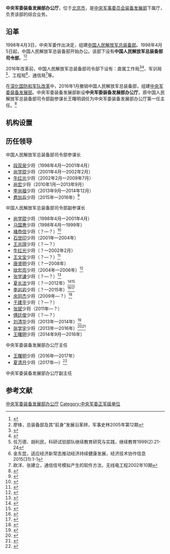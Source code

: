 {{Infobox PRCG
|color = darkgreen
|机构名称 = 中央军委装备发展部办公厅
|上级机构 = [[中央军事委员会装备发展部|中央军事委员会装备发展部]]
|机构类型 = 中央军委装备发展部下属厅
|军事级别 = 正军级|nocat
|标志1 = China Emblem PLA.svg
|标志1说明 = [[中国人民解放军军徽|中国人民解放军军徽]]
|职位1 = 主任
|人员1 = [[夏清月|夏清月]]
|衔级1 = [[中国人民解放军少将|少将]]
|职位2 = 
|人员2 =
|职位3 =
|人员3 =
|职位4 =
|人员4 =
|地址1 = [[北京市|北京市]]
|成立时间 = 2016年
|a=
|b=
|c=
|d=
|E=
|e=
}}

'''中央军委装备发展部办公厅'''，位于[[北京市|北京市]]，是[[中央军事委员会装备发展部|中央军事委员会装备发展部]]下属厅，负责该部的综合业务。

==沿革==
1998年4月3日，中央军委作出决定，组建[[中国人民解放军总装备部|中国人民解放军总装备部]]。1998年4月5日起，中国人民解放军总装备部开始办公。该部下设有'''中国人民解放军总装备部司令部'''。<ref>{{Cite web|title=军委机关调整改革历史回顾|url=http://www.huaxia.com/thjq/jsxw/dl/2016/01/4689250_3.html|accessdate=2019-09-07|work=www.huaxia.com|archive-date=2019-05-02|archive-url=https://web.archive.org/web/20190502154920/http://www.huaxia.com/thjq/jsxw/dl/2016/01/4689250_3.html|dead-url=no}}</ref><ref name=liao>廖锋，总装备部及其“前身”发展沿革辨，军事史林2005年第12期</ref>

2016年改革前，中国人民解放军总装备部司令部下设有：直属工作局<ref>{{Cite web |url=http://www.bj148.org/zhengfa/zfsfgk/zfcpws/xs/201503/t20150303_816857.html |title=赵×冒充军人招摇撞骗罪一审刑事判决书，首都政法综治网，֘2015-02-12 |access-date=2016-09-16 |archive-url=https://web.archive.org/web/20190220181117/http://www.bj148.org/zhengfa/zfsfgk/zfcpws/xs/201503/t20150303_816857.html |archive-date=2019-02-20 |dead-url=yes }}</ref><ref>{{Cite web |url=http://dsdj.bjxch.gov.cn/main/viewDetail.jsp?newsid=104431&subjectid=9326 |title=地区党建协调会联络员座谈 协商区域化党建主题党日活动，德胜党建，2015-06-09 |accessdate=2016-09-16 |archive-date=2017-01-04 |archive-url=https://web.archive.org/web/20170104220550/http://dsdj.bjxch.gov.cn/main/viewDetail.jsp?newsid=104431&subjectid=9326 |dead-url=no }}</ref>、军训局<ref>任万德、胡利民，科研试验部队继续教育研究与实践，继续教育1999(2):21-24</ref>、工程局<ref>金东昆，适应经济新常态推动经济持续健康发展，经济技术协作信息2015(31):1-1</ref>、通信局<ref>欧洋、张建立，通信信号模拟产生的软件方法，无线电工程2002年10期</ref>等。

在[[深化国防和军队改革|深化国防和军队改革]]中，2016年1月撤销中国人民解放军总装备部，组建[[中央军事委员会装备发展部|中央军委装备发展部]]。中央军委装备发展部新设'''中央军委装备发展部办公厅'''。原中国人民解放军总装备部司令部副参谋长王曙明调任为中央军委装备发展部办公厅第一任主任。<ref>{{Cite web|title=原总装备部副部长王力中将调任中央军委装备发展部副部长|url=http://news.ifeng.com/a/20160322/48099499_0.shtml|accessdate=2019-09-07|work=news.ifeng.com|archive-date=2019-05-02|archive-url=https://web.archive.org/web/20190502163041/http://news.ifeng.com/a/20160322/48099499_0.shtml|dead-url=no}}</ref>

==机构设置==

==历任领导==
{{col-begin}}
{{col-2}}
;中国人民解放军总装备部司令部参谋长
*[[段双泉|段双泉]]少将（1998年4月—2001年4月）
*[[尚学琨|尚学琨]]少将（2001年4月—2002年2月）
*[[牛红光|牛红光]]少将（2002年2月—2009年7月）
*[[尚宏|尚宏]]少将（2010年1月—2013年9月）
*[[李尚福|李尚福]]少将（2013年9月—2014年12月）
*[[费加兵|费加兵]]少将（2015年—2016年）<ref>{{Cite web |url=http://www.thepaper.cn/newsDetail_forward_1318376 |title=费加兵任总装司令部参谋长，前任李尚福已升任总装副部长，澎湃新闻，2015-04-06 |accessdate=2016-09-16 |archive-date=2019-05-02 |archive-url=https://web.archive.org/web/20190502162850/http://www.thepaper.cn/newsDetail_forward_1318376 |dead-url=no }}</ref>

{{col-2}}
;中国人民解放军总装备部司令部副参谋长
*[[尚学琨|尚学琨]]少将（1998年4月—2001年4月）
*[[马国惠|马国惠]]少将（1998年4月—1999年）
*[[褚恭信|褚恭信]]少将（？—？）<ref>{{Cite web |url=http://gongyi.sina.com.cn/gyzx/2011-07-28/145028479.html |title=善基金为“三孤”筹集善款共一百七十余万元，新浪，2011-07-28 |accessdate=2016-09-16 |archive-date=2019-05-02 |archive-url=https://web.archive.org/web/20190502115241/http://gongyi.sina.com.cn/gyzx/2011-07-28/145028479.html |dead-url=no }}</ref>
*[[石世印|石世印]]少将（2001年—2004年）
*[[王兆琪|王兆琪]]少将（？—？）
*[[牛红光|牛红光]]少将（？—2002年2月）
*[[王文宝|王文宝]]少将（？—？）<ref>{{Cite web |url=http://music.yule.sohu.com/2004/01/16/25/article218612541.shtml |title=《航天之歌》唱响航天城，搜狐，2004-01-16 |accessdate=2016-09-16 |archive-date=2017-01-04 |archive-url=https://web.archive.org/web/20170104224245/http://music.yule.sohu.com/2004/01/16/25/article218612541.shtml |dead-url=no }}</ref>
*[[唐贤明|唐贤明]]少将（？—2008年）
*[[徐宏亮|徐宏亮]]少将（2004年—2006年）<ref>{{Cite web |url=http://www.jiaodong.net/news/system/2005/10/23/000777245.shtml |title=北海救助局“德翔”轮--“神六”救助船揭秘，胶东在线，2005-10-23 |accessdate=2016-09-16 |archive-date=2017-01-04 |archive-url=https://web.archive.org/web/20170104220913/http://www.jiaodong.net/news/system/2005/10/23/000777245.shtml |dead-url=no }}</ref>
*[[张学谦|张学谦]]少将（？—？）<ref>{{Cite web |url=http://hn.rednet.cn/c/2007/04/10/1176868.htm |title=张春贤周强会见解放军总装备部部长陈炳德一行，红网，2007-04-10 |accessdate=2016-09-16 |archive-date=2017-01-05 |archive-url=https://web.archive.org/web/20170105015246/http://hn.rednet.cn/c/2007/04/10/1176868.htm |dead-url=no }}</ref>
*[[夏长法|夏长法]]少将（？—2012年）<ref>{{Cite web|url=http://www.dingyuan.gov.cn/content/detail/527b284ec36220bfa4b65d39.html|title=把一生献给祖国航天事业的人——记中国人民解放军总装备部司令部副参谋长夏长法将军|work=中国定远|date=2010-11-17|accessdate=2016-09-16|archiveurl=https://web.archive.org/web/20160917090951/http://www.dingyuan.gov.cn/content/detail/527b284ec36220bfa4b65d39.html|archivedate=2016-09-17|dead-url=yes}}</ref><ref>{{Cite web |url=http://news.163.com/08/1103/19/4PRMIKQO000120GU.html |title=海南文昌航天发射场计划近期开工建设，网易，2008-11-03 |access-date=2016-09-16 |archive-url=https://web.archive.org/web/20160917084130/http://news.163.com/08/1103/19/4PRMIKQO000120GU.html |archive-date=2016-09-17 |dead-url=yes }}</ref>
*[[李岩岩|李岩岩]]少将（？—2015年）<ref>{{Cite web |url=http://mil.sohu.com/20150812/n418644778.shtml |title=女少将李岩岩卸任总装副参谋长 曾狠批郭伯雄，搜狐，2015-08-12 |accessdate=2016-09-16 |archive-date=2019-05-02 |archive-url=https://web.archive.org/web/20190502120548/http://mil.sohu.com/20150812/n418644778.shtml |dead-url=no }}</ref><ref>{{Cite web |url=http://www.dangan.ningbo.gov.cn/dadt/yndt/201106/t20110617_697870.html |title=总装备部举行钱学森档案资料捐赠仪式，中国档案报2011年6月17日总第2168期，第一版 |accessdate=2016年9月16日 |archive-date=2016年9月24日 |archive-url=https://web.archive.org/web/20160924050149/http://www.dangan.ningbo.gov.cn/dadt/yndt/201106/t20110617_697870.html |dead-url=no }}</ref>
*[[余同杰|余同杰]]少将（2009年—？）<ref>{{Cite web |url=http://www.cssc.net.cn/component_news/news_detail.php?id=7962 |title=“远望1”号退役回赠江南造船，中国船舶工业集团公司，2010-10-27 |access-date=2016-09-16 |archive-url=https://web.archive.org/web/20160917090912/http://www.cssc.net.cn/component_news/news_detail.php?id=7962 |archive-date=2016-09-17 |dead-url=yes }}</ref>
*[[于建平|于建平]]少将（？—？）
*[[张斌|张斌]]少将（2011年—？）
*[[傅廷俊|傅廷俊]]少将（？—？）
*[[刘清华|刘清华]]少将（2013年—2014年）<ref>{{Cite web |url=http://www.cywl.com.cn/wldynamic/wldt/8a24f0a043d0ea5d0143d1459e9f0004.html |title=军民同欢庆 共圆中国梦——朝阳区迎新春双拥慰问演出拉开帷幕”，朝阳文联网，2014-01-27 |accessdate=2016-09-16 |archive-date=2017-01-04 |archive-url=https://web.archive.org/web/20170104221306/http://www.cywl.com.cn/wldynamic/wldt/8a24f0a043d0ea5d0143d1459e9f0004.html |dead-url=no }}</ref>
*[[张学宇|张学宇]]少将（2013年—2016年）<ref>{{Cite web |url=http://www.cust.edu.cn/lgxw/13328.htm |title=总装备部副部长张育林一行来校视察，长春理工大学，2013-12-13 |accessdate=2016-09-16 |archive-date=2016-09-21 |archive-url=https://web.archive.org/web/20160921061251/http://www.cust.edu.cn/lgxw/13328.htm |dead-url=no }}</ref><ref>{{Cite web |url=http://mzj.bjchy.gov.cn/mzdt/rdgz/8a24f0df4e436f5d014f01bcb0af037a.html |title=朝阳区领导慰问总装备部和武警北京总队官兵代表，朝阳区民政信息网，2015-08-06 |access-date=2016-09-16 |archive-url=https://web.archive.org/web/20170104220826/http://mzj.bjchy.gov.cn/mzdt/rdgz/8a24f0df4e436f5d014f01bcb0af037a.html |archive-date=2017-01-04 |dead-url=yes }}</ref>
*[[王曙明|王曙明]]少将（2014年9月—2016年）
{{col-end}}

{{col-begin}}
{{col-2}}
;中央军委装备发展部办公厅主任
*[[王曙明|王曙明]]少将（2016年—2017年）
*[[夏清月|夏清月]]少将（2017年—）<ref>{{Cite web|url=http://www.thepaper.cn/newsDetail_forward_1665175|title=夏清月出任军委装备发展部办公厅主任|date=2017-04-18|publisher=澎湃新闻|accessdate=2017-04-18|archive-date=2019-05-02|archive-url=https://web.archive.org/web/20190502134025/http://www.thepaper.cn/newsDetail_forward_1665175|dead-url=no}}</ref>

{{col-2}}
;中央军委装备发展部办公厅副主任

{{col-end}}

==参考文献==
{{reflist}}

{{中央军委|属}}
[[Category:中央军委装备发展部办公厅|]]
[[Category:中央军委正军级单位|Category:中央军委正军级单位]]